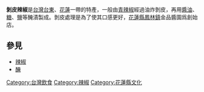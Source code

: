 {{expand|time=2014-12-17T20:40:20+00:00}}

'''剝皮辣椒'''是[[台灣|台灣]][[台東縣|台東]]、[[花蓮縣|花蓮]]一帶的特產，一般由[[青辣椒|青辣椒]]經過油炸剝皮，再用[[醬油|醬油]]、[[糖|糖]]、[[食鹽|鹽]]等醃漬製成。剝皮處理是為了使其口感更好，[[花蓮縣|花蓮縣]][[鳳林鎮_(臺灣)|鳳林鎮]]金品醬園爲創始店。

==參見==
*[[辣椒|辣椒]]
*[[醃|醃]]
{{food-stub}}


[[Category:台灣飲食|Category:台灣飲食]]
[[Category:辣椒|Category:辣椒]]
[[Category:花蓮縣文化|Category:花蓮縣文化]]